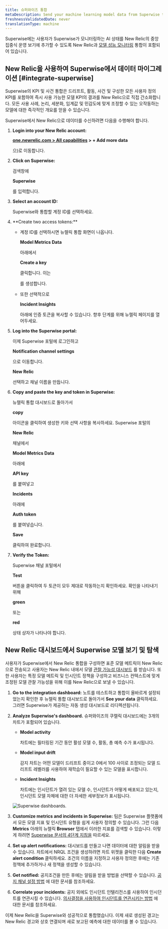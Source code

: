 ```yaml
---
title: 슈퍼와이즈 통합
metaDescription: Send your machine learning model data from Superwise to New Relic to understand your model's performance.
freshnessValidatedDate: never
translationType: machine
---
```



Superwise에는 사용자가 Superwise가 모니터링하는 AI 상태를 New Relic의 중앙 집중식 운영 보기에 추가할 수 있도록 New Relic과 [모델 성능 모니터링](/docs/alerts-applied-intelligence/mlops/get-started/intro-mlops/) 통합이 포함되어 있습니다.

## New Relic을 사용하여 Superwise에서 데이터 마이그레이션 [#integrate-superwise]

Superwise의 KPI 및 사건 통합은 드리프트, 활동, 사건 및 구성한 모든 사용자 정의 KPI를 포함하여 즉시 사용 가능한 모델 KPI의 결과를 New Relic으로 직접 간소화합니다. 모든 사용 사례, 논리, 세분화, 임계값 및 민감도에 맞게 조정할 수 있는 오작동하는 모델에 대한 즉각적인 개요를 얻을 수 있습니다.

Superwise에서 New Relic으로 데이터를 수신하려면 다음을 수행해야 합니다.

1. <DoNotTranslate>**Login into your New Relic account:**</DoNotTranslate>

   <DoNotTranslate>**[one.newrelic.com > All capabilities](https://one.newrelic.com/all-capabilities) > + Add more data**</DoNotTranslate>

   으)로 이동합니다.

2. <DoNotTranslate>**Click on Superwise:**</DoNotTranslate>

   검색창에

   <DoNotTranslate>**Superwise**</DoNotTranslate>

   를 입력합니다.

3. <DoNotTranslate>**Select an account ID:**</DoNotTranslate>

   Superwise와 통합할 계정 ID를 선택하세요.

4. <DoNotTranslate>
     **Create two access tokens:**
   </DoNotTranslate>

   * 계정 ID를 선택하시면 뉴렐릭 통합 화면이 나옵니다.

     <DoNotTranslate>**Model Metrics Data**</DoNotTranslate>

     아래에서

     <DoNotTranslate>**Create a key**</DoNotTranslate>

     클릭합니다. 이는

     <InlinePopover type="licenseKey"/>

     를 생성합니다.

   * 또한 선택적으로

     <DoNotTranslate>**Incident Insights**</DoNotTranslate>

     아래에 인증 토큰을 복사할 수 있습니다. 향후 단계를 위해 뉴렐릭 페이지를 열어두세요.

5. <DoNotTranslate>**Log into the Superwise portal:**</DoNotTranslate>

   이제 Superwise 포털에 로그인하고

   <DoNotTranslate>**Notification channel settings**</DoNotTranslate>

   으로 이동합니다.

   <DoNotTranslate>**New Relic**</DoNotTranslate>

   선택하고 채널 이름을 만듭니다.

6. <DoNotTranslate>**Copy and paste the key and token in Superwise:**</DoNotTranslate>

   뉴렐릭 통합 대시보드로 돌아가서

   <DoNotTranslate>**copy**</DoNotTranslate>

   아이콘을 클릭하여 생성한 키와 선택 사항을 복사하세요. Superwise 포털의

   <DoNotTranslate>**New Relic**</DoNotTranslate>

   채널에서

   <DoNotTranslate>**Model Metrics Data**</DoNotTranslate>

   아래에

   <DoNotTranslate>**API key**</DoNotTranslate>

   를 붙여넣고

   <DoNotTranslate>**Incidents**</DoNotTranslate>

   아래에

   <DoNotTranslate>**Auth token**</DoNotTranslate>

   를 붙여넣습니다.

   <DoNotTranslate>**Save**</DoNotTranslate>

   클릭하여 완료합니다.

7. <DoNotTranslate>**Verify the Token:**</DoNotTranslate>

   Superwise 채널 포털에서

   <DoNotTranslate>**Test**</DoNotTranslate>

   버튼을 클릭하여 두 토큰이 모두 제대로 작동하는지 확인하세요. 확인을 나타내기 위해

   <DoNotTranslate>**green**</DoNotTranslate>

   또는

   <DoNotTranslate>**red**</DoNotTranslate>

   상태 상자가 나타나야 합니다.

<InstallFeedback/>

## New Relic 대시보드에서 Superwise 모델 보기 및 탐색

사용자가 Superwise에서 New Relic 통합을 구성하면 표준 모델 메트릭이 New Relic으로 전송되고 사용자는 New Relic 내에서 모델 [관찰 가능성 대시보드](/docs/query-your-data/explore-query-data/dashboards/introduction-dashboards/) 를 받습니다. 또한 사용자는 특정 모델 메트릭 및 인시던트 정책을 구성하고 비즈니스 컨텍스트에 맞게 조정된 모델 관찰 가능성을 위해 이를 New Relic으로 보낼 수 있습니다.

1. <DoNotTranslate>**Go to the integration dashboard:**</DoNotTranslate> 노트를 테스트하고 통합이 올바르게 설정되었는지 확인한 후 뉴렐릭 통합 대시보드로 돌아가서 <DoNotTranslate>**See your data**</DoNotTranslate> 클릭하세요. 그러면 Superwise가 제공하는 자동 생성 대시보드로 리디렉션됩니다.

2. <DoNotTranslate>**Analyze Superwise's dashboard.**</DoNotTranslate> 슈퍼와이즈의 쿠렐릭 대시보드에는 3개의 차트가 포함되어 있습니다.

   * <DoNotTranslate>**Model activity**</DoNotTranslate>

     차트에는 필터링된 기간 동안 활성 모델 수, 활동, 총 예측 수가 표시됩니다.

   * <DoNotTranslate>**Model input drift**</DoNotTranslate>

     감지 차트는 어떤 모델이 드리프트 중이고 0에서 100 사이로 조정되는 모델 드리프트 레벨러를 사용하여 재학습이 필요할 수 있는 모델을 표시합니다.

   * <DoNotTranslate>**Incident Insights**</DoNotTranslate>

     차트에는 인시던트가 열려 있는 모델 수, 인시던트가 어떻게 배포되고 있는지, 인시던트 모델 자체에 대한 더 자세한 세부정보가 표시됩니다.

   <img
     title="Superwise's dashboards"
     alt="Superwise dashboards."
     src={modelperformancemonitoringSuperwiseDashboard}
   />

3. <DoNotTranslate>**Customize metrics and incidents in Superwise:**</DoNotTranslate> 팀은 Superwise 플랫폼에서 모든 모델 지표 및 인시던트 유형을 쉽게 사용자 정의할 수 있습니다. 그런 다음 <DoNotTranslate>**Metrics**</DoNotTranslate> 아래의 뉴렐릭 <DoNotTranslate>**Browser**</DoNotTranslate> 탭에서 이러한 지표를 검색할 수 있습니다. 이렇게 하려면 [Superwise 문서의 4단계 지침을](https://docs.superwise.ai/docs/new-relic#4-customize-metrics-and-incidents-you-would-like-to-send) 따르세요.

4. <DoNotTranslate>**Set up alert notifications:**</DoNotTranslate> 대시보드를 만들고 나면 데이터에 대한 알림을 받을 수 있습니다. 차트에서 NRQL <InlinePopover type="alerts"/>조건을 생성하려면 차트 위젯을 클릭한 다음 <DoNotTranslate>**Create alert condition**</DoNotTranslate> 클릭하세요. 조건의 이름을 지정하고 사용자 정의한 후에는 기존 정책에 추가하거나 새 정책을 생성할 수 있습니다.

5. <DoNotTranslate>**Get notified:**</DoNotTranslate> 공지조건을 만든 후에는 알림을 받을 방법을 선택할 수 있습니다. [공지 채널 설정 방법](/docs/alerts-applied-intelligence/new-relic-alerts/alert-notifications/notification-channels-control-where-send-alerts/) 에 대한 문서를 참조하세요.

6. <DoNotTranslate>**Correlate your incidents:**</DoNotTranslate> 공지 외에도 인시던트 인텔리전스를 사용하여 인시던트를 연관시킬 수 있습니다. [의사결정을 사용하여 인시던트를 연관시키는 방법](/docs/alerts-applied-intelligence/applied-intelligence/incident-intelligence/change-applied-intelligence-correlation-logic-decisions/) 에 대한 문서를 참조하세요.

이제 New Relic을 Superwise와 성공적으로 통합했습니다. 이제 새로 생성된 경고는 New Relic 경고와 상호 연결되며 새로 보고된 예측에 대한 데이터를 볼 수 있습니다.
